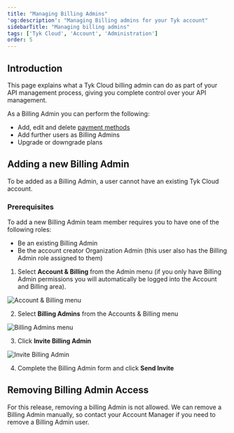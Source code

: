 ```yaml
---
title: "Managing Billing Admins"
'og:description': "Managing Billing admins for your Tyk account"
sidebarTitle: "Managing billing admins"
tags: ['Tyk Cloud', 'Account', 'Administration']
order: 5
---
```


## Introduction

This page explains what a Tyk Cloud billing admin can do as part of your API management process, giving you complete control over your API management.

As a Billing Admin you can perform the following:

* Add, edit and delete [payment methods](/5.5/tyk-cloud/account-billing/add-payment-method)
* Add further users as Billing Admins
* Upgrade or downgrade plans

## Adding a new Billing Admin


<Note>
To be added as a Billing Admin, a user cannot have an existing Tyk Cloud account.
</Note>


### Prerequisites

To add a new Billing Admin team member requires you to have one of the following roles:

* Be an existing Billing Admin
* Be the account creator Organization Admin (this user also has the Billing Admin role assigned to them)

1. Select **Account & Billing** from the Admin menu (if you only have Billing Admin permissions you will automatically be logged into the Account and Billing area).

<img src="/img/admin/tyk-cloud-account-billing-menu.png" alt="Account & Billing menu" />

2. Select **Billing Admins** from the Accounts & Billing menu

<img src="/img/admin/billing-admins.png" alt="Billing Admins menu" />

3. Click **Invite Billing Admin**

<img src="/img/admin/invite-billing-admin.png" alt="Invite Billing Admin" />

4. Complete the Billing Admin form and click **Send Invite**

## Removing Billing Admin Access

For this release, removing a billing Admin is not allowed. We can remove a Billing Admin manually, so contact your Account Manager if you need to remove a Billing Admin user.
